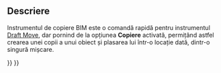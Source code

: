 <languages/>

{{Docnav
|[[BIM_SetWPSide|SetWPSide]]
|[[BIM_Clone|Clone]]
|[[BIM_Workbench|BIM]]
|IconL=BIM_SetWPSide.svg
|IconR=BIM_Clone.svg
|IconC=Workbench_BIM.svg
}}

<div class="mw-translate-fuzzy">
{{GuiCommandAddon
|Name=BIM Copy
|Workbenches=[[Image:IFC.svg|16px]] [[BIM Workbench|BIM]]
|Addon=BIM
|MenuLocation=Modify -> Copy
|SeeAlso=[[Draft Move|Draft Move]]
}}
</div>

<span id="Description"></span>
==Descriere==

<div class="mw-translate-fuzzy">
Instrumentul de copiere BIM este o comandă rapidă pentru instrumentul  [[Draft Move|Draft Move]], dar pornind de la opțiunea '''Copiere''' activată, permițând astfel crearea unei copii a unui obiect și plasarea lui într-o locație dată, dintr-o singură mișcare.
</div>


{{Docnav
|[[BIM_SetWPSide|SetWPSide]]
|[[BIM_Clone|Clone]]
|[[BIM_Workbench|BIM]]
|IconL=BIM_SetWPSide.svg
|IconR=BIM_Clone.svg
|IconC=Workbench_BIM.svg
}}

{{BIM_Tools_navi{{#translation:}}}}
{{Userdocnavi{{#translation:}}}}
